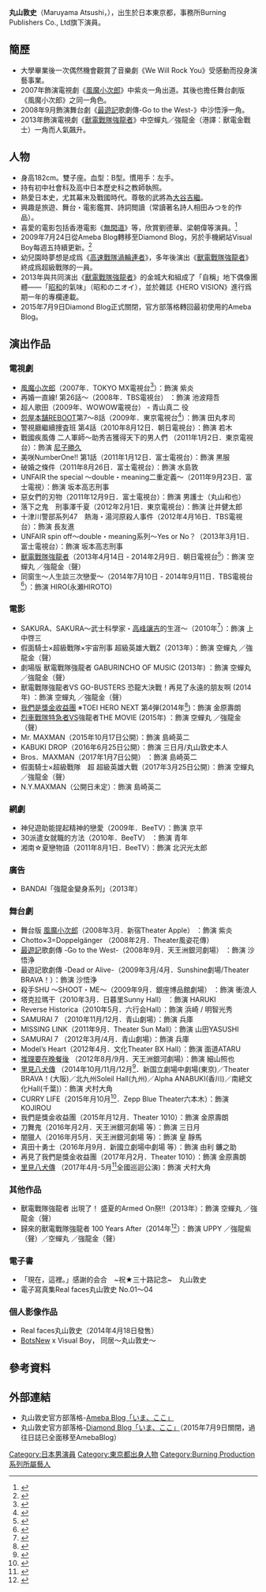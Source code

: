 {{third-party|time=2020-12-01}}
{{藝人
| 姓名 = 丸山敦史
| 類型 = 男演員
| 圖片 = 
| 圖片尺寸 = 
| 圖片簡介 = 
| 外文 = ja
| 外文名 = まるやま あつし
| 羅馬拼音 = Maruyama Atsushi
| 英文名 =
| 綽號 =
| 國籍 = {{JPN}}
| 出生日期 = {{birth_date_and _age|1983|6|11}}
| 出生地點 = [[日本|日本]][[東京都|東京都]]
| 教育程度 = 
| 出身地 = 
| 出道作 = 
| 出道日期 = 
| 代表作 = [[風魔小次郎|風魔小次郎]] [[最遊記歌劇傳|最遊記歌劇傳]] [[獸電戰隊強龍者|獸電戰隊強龍者]]
| 活躍年代 = 2007年至今
| 唱片公司 = 
| 經紀公司 = Burning Publishers Co., Ltd
| 網站 = http://webburning.com/maruyama-atsushi/ 
}}

'''丸山敦史'''（Maruyama Atsushi，{{bd|1983年|6月11日||}}），出生於日本東京都，事務所Burning Publishers Co., Ltd旗下演員。

== 簡歷 ==
* 大學畢業後一次偶然機會觀賞了音樂劇《We Will Rock You》受感動而投身演藝事業。
* 2007年飾演電視劇《[[風魔小次郎|風魔小次郎]]》中紫炎一角出道。其後也擔任舞台劇版《風魔小次郎》之同一角色。
* 2008年9月飾演舞台劇《[[最遊記|最遊記]]歌劇傳-Go to the West-》中沙悟淨一角。
* 2013年飾演電視劇《[[獸電戰隊強龍者|獸電戰隊強龍者]]》中空蟬丸／強龍金（港譯：獸電金戰士）一角而人氣飆升。

== 人物 ==
* 身高182cm。雙子座。血型：B型。慣用手：左手。
* 持有初中社會科及高中日本歷史科之教師執照。
* 熱愛日本史，尤其幕末及戰國時代。尊敬的武將為[[大谷吉繼|大谷吉繼]]。
* 興趣是旅遊、舞台・電影鑑賞、詩詞閲讀（常讀著名詩人相田みつを的作品）。
* 喜愛的電影包括香港電影《[[無間道|無間道]]》等，欣賞劉德華、梁朝偉等演員。<ref>{{Cite web |url=http://www.diamondblog.jp/provide/interview/atsushi_maruyama_interview |title=Diamond Blog丸山敦史專訪 |accessdate=2015-06-08 |archive-date=2015-03-16 |archive-url=https://web.archive.org/web/20150316183224/http://diamondblog.jp/provide/interview/atsushi_maruyama_interview |dead-url=no }}</ref>
* 2009年7月24日從Ameba Blog轉移至Diamond Blog，另於手機網站Visual Boy每週五持續更新。<ref>{{Cite web |url=http://web.peex.jp/visualboy/ |title=Visual Boy官方網站 |access-date=2015-06-08 |archive-url=https://web.archive.org/web/20150622013711/http://web.peex.jp/visualboy/ |archive-date=2015-06-22 |dead-url=yes }}</ref>
* 幼兒園時夢想是成爲《[[高速戰隊渦輪連者|高速戰隊渦輪連者]]》，多年後演出《[[獸電戰隊強龍者|獸電戰隊強龍者]]》終成爲超級戰隊的一員。
* 2013年與共同演出《[[獸電戰隊強龍者|獸電戰隊強龍者]]》的金城大和組成了「自稱」地下偶像團體——「[[昭和|昭和]]的氣味」（昭和のニオイ），並於雜誌《HERO VISION》進行爲期一年的專欄連載。
* 2015年7月9日Diamond Blog正式關閉，官方部落格轉回最初使用的Ameba Blog。

== 演出作品 ==
=== 電視劇 ===
* [[風魔小次郎|風魔小次郎]]（2007年．TOKYO MX電視台<ref>{{Cite web |url=http://www.fuuma-kojirou.com/ |title=風魔小次郎電視劇日本官方網站 |accessdate=2015-06-09 |archive-date=2020-08-28 |archive-url=https://web.archive.org/web/20200828065503/http://www.fuuma-kojirou.com/ |dead-url=no }}</ref>）：飾演 紫炎  
* 再婚一直線! 第26話～（2008年．TBS電視台） ：飾演 池波翔吾 
* 超人歌田（2009年、WOWOW電視台） - 青山真二 役  
* [[怨屋本舗|怨屋本舗]]REBOOT第7～8話（2009年．東京電視台<ref>{{Cite web |url=http://www.tv-tokyo.co.jp/uramiya/ |title=怨屋本舗REBOOT日本官方網站 |accessdate=2015-06-09 |archive-date=2020-02-23 |archive-url=https://web.archive.org/web/20200223104037/https://www.tv-tokyo.co.jp/uramiya/ |dead-url=no }}</ref>）：飾演 田丸孝司 
* 警視廳繼續捜査班 第4話（2010年8月12日．朝日電視台）：飾演 若木 
* 戰國疾風傳 二人軍師～助秀吉獲得天下的男人們 （2011年1月2日．東京電視台）：飾演  [[尼子勝久|尼子勝久]] 
* 美咲NumberOne!! 第1話（2011年1月12日．富士電視台）：飾演 黒服 
* 破婚之條件（2011年8月26日．富士電視台）：飾演 水島敦 
* UNFAIR  the special ～double・meaning二重定義～（2011年9月23日．富士電視）：飾演 坂本高志刑事 
* 惡女們的刃物（2011年12月9日．富士電視台）：飾演 男護士（丸山和也） 
* 落下之鬼　刑事澤千夏（2012年2月1日．東京電視台）：飾演 辻井健太郎 
* 十津川警部系列47　熱海・湯河原殺人事件（2012年4月16日．TBS電視台）：飾演 長友進  
* UNFAIR  spin off～double・meaning系列～Yes or No？（2013年3月1日．富士電視台）：飾演 坂本高志刑事 
* [[獸電戰隊強龍者|獸電戰隊強龍者]]（2013年4月14日 - 2014年2月9日．朝日電視台<ref>{{Cite web |url=http://www.tv-asahi.co.jp/kyouryu/ |title=獸電戰隊強龍者日本官方網站 |accessdate=2015-06-09 |archive-date=2020-09-03 |archive-url=https://web.archive.org/web/20200903075321/https://www.tv-asahi.co.jp/kyouryu/ |dead-url=no }}</ref>）：飾演 空蟬丸 ／強龍金（聲） 
* 同窗生〜人生談三次戀愛〜（2014年7月10日 - 2014年9月11日．TBS電視台<ref>{{Cite web |url=http://www.tbs.co.jp/dousousei2014/ |title=存档副本 |accessdate=2015-06-09 |archive-date=2016-05-30 |archive-url=https://web.archive.org/web/20160530091146/http://www.tbs.co.jp/dousousei2014/ |dead-url=no }}</ref>）：飾演 HIRO(永瀬HIROTO) 

=== 電影 ===
* SAKURA、SAKURA〜武士科學家・[[高峰讓吉|高峰讓吉]]的生涯〜（2010年<ref>{{Cite web |url=http://sakurasakura.jp/ |title=SAKURA、SAKURA〜武士科學家・高峰讓吉的生涯〜日本官方網站 |access-date=2015-06-09 |archive-url=https://web.archive.org/web/20150508063833/http://sakurasakura.jp/ |archive-date=2015-05-08 |dead-url=yes }}</ref>）：飾演 上中啓三
* 假面騎士×超級戰隊×宇宙刑事 超級英雄大戰Z（2013年）：飾演 空蟬丸 ／強龍金（聲）
* 劇場版 獸電戰隊強龍者 GABURINCHO OF MUSIC (2013年) ：飾演 空蟬丸 ／強龍金（聲）
* 獸電戰隊強龍者VS GO-BUSTERS 恐龍大決戰！再見了永遠的朋友啊 (2014年) ：飾演 空蟬丸 ／強龍金（聲）
* [[我們是獎金收益團|我們是獎金收益團]] ※TOEI HERO NEXT 第4弾(2014年<ref>{{Cite web |url=http://www.toeiheronext.jp/ |title=我們是獎金收益團日本官方網站 |accessdate=2015-06-09 |archive-date=2020-06-13 |archive-url=https://web.archive.org/web/20200613150248/https://www.toeiheronext.jp/ |dead-url=no }}</ref>)：飾演 金原壽朗 
* [[烈車戰隊特急者|烈車戰隊特急者]]VS強龍者THE MOVIE (2015年)  ：飾演 空蟬丸 ／強龍金（聲） 
* Mr. MAXMAN（2015年10月17日公開）：飾演 島崎英二
* KABUKI DROP（2016年6月25日公開）：飾演 三日月/丸山敦史本人
* Bros．MAXMAN（2017年1月7日公開）  ：飾演 島崎英二
* 假面騎士×超級戰隊　超 超級英雄大戰（2017年3月25日公開）：飾演 空蟬丸 ／強龍金（聲）
* N.Y.MAXMAN（公開日未定）：飾演 島崎英二

=== 網劇 ===
* 神兒遊助能提起精神的戀愛（2009年．BeeTV）：飾演 京平 
* 30派遣女就職的方法（2010年．BeeTV） ：飾演 青年 
* 湘南☆夏戀物語（2011年8月1日．BeeTV）：飾演 北沢光太郎 

=== 廣告 ===
* BANDAI「強龍金變身系列」（2013年） 

=== 舞台劇 ===
* 舞台版 [[風魔小次郎|風魔小次郎]]（2008年3月．新宿Theater Apple） ：飾演 紫炎
* Chotto×3=Doppelgänger （2008年2月．Theater風姿花傳） 
* [[最遊記|最遊記]]歌劇傳 -Go to the West-（2008年9月．天王洲銀河劇場） ：飾演 沙悟浄
* 最遊記歌劇傳 -Dead or Alive-（2009年3月/4月．Sunshine劇場/Theater BRAVA！）：飾演 沙悟浄  
* 殺手SHU ～SHOOT・ME～（2009年9月．銀座博品館劇場） ：飾演 衝浪人
* 塔克拉瑪干（2010年3月．日暮里Sunny Hall） ：飾演 HARUKI 
* Reverse Historica（2010年5月．六行会Hall）：飾演 浜崎 / 明智光秀 
* SAMURAI 7 （2010年11月/12月．青山劇場）：飾演 兵庫 
* MISSING LINK（2011年9月．Theater Sun Mall）：飾演 山田YASUSHI
* SAMURAI 7 （2012年3月/4月．青山劇場）：飾演 兵庫 
* Model’s Heart（2012年4月．文化Theater BX Hall）：飾演 面道ATARU
* [[推理要在晚餐後|推理要在晚餐後]] （2012年8月/9月．天王洲銀河劇場）：飾演 細山照也
* [[里見八犬傳|里見八犬傳]] （2014年10月/11月/12月<ref>{{Cite web |url=http://www.ntv.co.jp/satomi2014/ |title=里見八犬傳舞台劇日本官方網站 |accessdate=2015-06-09 |archive-date=2016-09-27 |archive-url=https://web.archive.org/web/20160927102534/http://www.ntv.co.jp/satomi2014/ |dead-url=no }}</ref>．新国立劇場中劇場(東京)／Theater BRAVA！(大阪)／北九州Soleil Hall(九州)／Alpha ANABUKI(香川)／南總文化Hall(千葉)）：飾演 犬村大角
* CURRY LIFE（2015年月10月<ref>{{Cite web |url=http://www.ntv.co.jp/currylife/ |title=CURRY LIFE日本官方網站 |accessdate=2015-06-10 |archive-date=2020-11-13 |archive-url=https://web.archive.org/web/20201113115238/https://www.ntv.co.jp/currylife/ |dead-url=no }}</ref>．Zepp Blue Theater六本木）：飾演 KOJIROU
* 我們是獎金收益團（2015年月12月．Theater 1010）：飾演 金原壽朗
* 刀舞鬼（2016年月2月．天王洲銀河劇場 等）：飾演 三日月
* 闇獵人（2016年月5月．天王洲銀河劇場 等）：飾演 皇 靜馬
* 真田十勇士（2016年月9月．新國立劇場中劇場 等）：飾演 由利 鐮之助
* 再見了我們是獎金收益團（2017年月2月．Theater 1010）：飾演 金原壽朗
* [[里見八犬傳|里見八犬傳]] （2017年4月-5月<ref>{{Cite web |url=http://satomi2017.jp/ |title=里見八犬傳舞台劇日本官方網站 |access-date=2017-08-08 |archive-url=https://web.archive.org/web/20180618171241/http://satomi2017.jp/ |archive-date=2018-06-18 |dead-url=yes }}</ref>全國巡迴公演)：飾演 犬村大角

=== 其他作品 ===
* 獸電戰隊強龍者 出現了！ 盛夏的Armed On祭!!（2013年）：飾演 空蟬丸 ／強龍金（聲）  
* 歸來的獸電戰隊強龍者 100 Years After（2014年<ref>{{Cite web |url=http://www.toei-video.co.jp/DVD/kyouryu-v.html |title=歸來的獸電戰隊強龍者 100 Years After日本官方網站 |accessdate=2015-06-09 |archive-date=2016-11-17 |archive-url=https://web.archive.org/web/20161117093543/http://www.toei-video.co.jp/DVD/kyouryu-v.html |dead-url=no }}</ref>）：飾演 UPPY ／強龍紫（聲）／空蟬丸 ／強龍金（聲） 

=== 電子書 ===
* 「現在，這裡。」感謝的会合　~祝★三十路記念~　丸山敦史
* 電子寫真集Real faces丸山敦史 No.01～04

=== 個人影像作品 ===
* Real faces丸山敦史（2014年4月18日發售）
* [http://botsnew.com/player.html#vb_m BotsNew]{{Wayback|url=http://botsnew.com/player.html#vb_m |date=20200804043934 }} x Visual Boy， 同居～丸山敦史～

== 參考資料 ==
{{reflist|2}}

== 外部連結 ==
* 丸山敦史官方部落格-[http://ameblo.jp/maruyama-atsushi/ Ameba Blog「いま、ここ」]{{Wayback|url=http://ameblo.jp/maruyama-atsushi/ |date=20150610085830 }}
* 丸山敦史官方部落格-[http://www.diamondblog.jp/official/atsushi_maruyama/ Diamond Blog「いま、ここ」]{{Wayback|url=http://www.diamondblog.jp/official/atsushi_maruyama/ |date=20200922070238 }}（2015年7月9日關閉，過往日誌已全面移至AmebaBlog）

{{start box}}
{{succession box|[[松本寬也|松本寬也]]<br />（[[特命戰隊Go_Busters|特命戰隊Go Busters]]）|[[多和田秀彌|多和田秀彌]]<br />（[[手裏劍戰隊忍忍者|手裏劍戰隊忍忍者]]）|日本[[超級戰隊系列|超級戰隊系列]]金色戰士演員<br />[[獸電戰隊強龍者|獸電戰隊強龍者]]|2013年2月17日-2014年2月9日}}
{{end box}}

{{DEFAULTSORT:Maruyama Atsushi}}
[[Category:日本男演員|Category:日本男演員]]
[[Category:東京都出身人物|Category:東京都出身人物]]
[[Category:Burning_Production系列所屬藝人|Category:Burning Production系列所屬藝人]]
